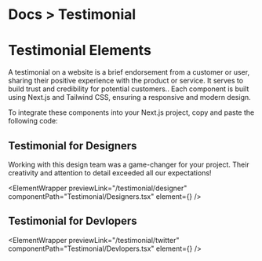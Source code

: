 
<h1 className="text-gray-200 text-[14px] mt-3 ">
  <span className="text-gray-500 ">Docs ></span> Testimonial
</h1>

# Testimonial Elements

A testimonial on a website is a brief endorsement from a customer or user, sharing their positive experience with the product or service. It serves to build trust and credibility for potential customers.. Each component is built using Next.js and Tailwind CSS, ensuring a responsive and modern design.

To integrate these components into your Next.js project, copy and paste the following code:

## Testimonial for Designers

Working with this design team was a game-changer for your project. Their creativity and attention to detail exceeded all our expectations!

<ElementWrapper
  previewLink="/testimonial/designer"
  componentPath="Testimonial/Designers.tsx"
  element={<Designers />}
/>

## Testimonial for Devlopers

<ElementWrapper
  previewLink="/testimonial/twitter"
  componentPath="Testimonial/Devlopers.tsx"
  element={<Devlopers />}
/>
